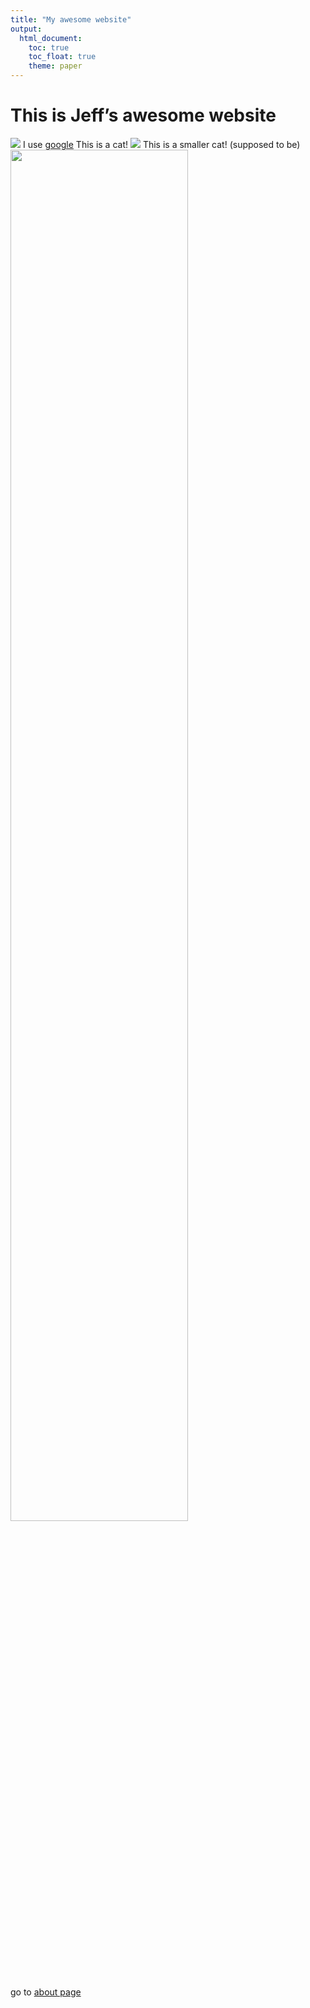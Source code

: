 ```yaml
---
title: "My awesome website"
output: 
  html_document:
    toc: true
    toc_float: true
    theme: paper
---
```


# This is Jeff's awesome website

![](https://media.giphy.com/media/drXGoW1iudhKw/giphy.gif)
I use [google](google.com)
This is a cat!
![](download.jpg)
This is a smaller cat! (supposed to be)
<img src="download.jpg" style="width:75%">

go to [about page](about.html)

```r
```


```r
```

```r
```


```r
```


```r
```


